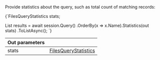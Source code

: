 
Provide statistics about the query, such as total count of matching records:

<TabItem value="statistics_1" label="statistics_1">
<CodeBlock language="csharp">
{`FilesQueryStatistics stats;

List<FileHeader> results = await session.Query()
                            .OrderBy(x => x.Name).Statistics(out stats)
                            .ToListAsync();
`}
</CodeBlock>
</TabItem>   

| Out parameters| |
| ------------- | ------------- |
| stats | [FilesQueryStatistics](../../../../glossary/files-query-statistics.mdx) | Statistics about the files query |
